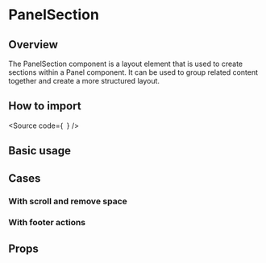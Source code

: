 

<Meta of={Stories} />

# PanelSection

## Overview

The PanelSection component is a layout element that is
used to create sections within a Panel component.
It can be used to group related content together and create a more structured layout.

## How to import

<Source
  code={`
`}
/>

## Basic usage

<Canvas of={Stories.Base} />

## Cases

### With scroll and remove space

<Canvas of={CaseStories.WithScroll} />

### With footer actions

<Canvas of={CaseStories.WithFooterActions} />

## Props

<ArgTypes of={Stories} />
